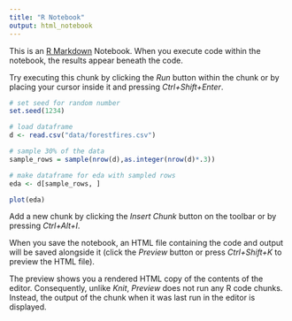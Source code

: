```yaml
---
title: "R Notebook"
output: html_notebook
---
```


This is an [R Markdown](http://rmarkdown.rstudio.com) Notebook. When you execute code within the notebook, the results appear beneath the code. 

Try executing this chunk by clicking the *Run* button within the chunk or by placing your cursor inside it and pressing *Ctrl+Shift+Enter*. 

```r
# set seed for random number
set.seed(1234)

# load dataframe
d <- read.csv("data/forestfires.csv")

# sample 30% of the data
sample_rows = sample(nrow(d),as.integer(nrow(d)*.3))

# make dataframe for eda with sampled rows
eda <- d[sample_rows, ]

plot(eda)
```

Add a new chunk by clicking the *Insert Chunk* button on the toolbar or by pressing *Ctrl+Alt+I*.

When you save the notebook, an HTML file containing the code and output will be saved alongside it (click the *Preview* button or press *Ctrl+Shift+K* to preview the HTML file).

The preview shows you a rendered HTML copy of the contents of the editor. Consequently, unlike *Knit*, *Preview* does not run any R code chunks. Instead, the output of the chunk when it was last run in the editor is displayed.
